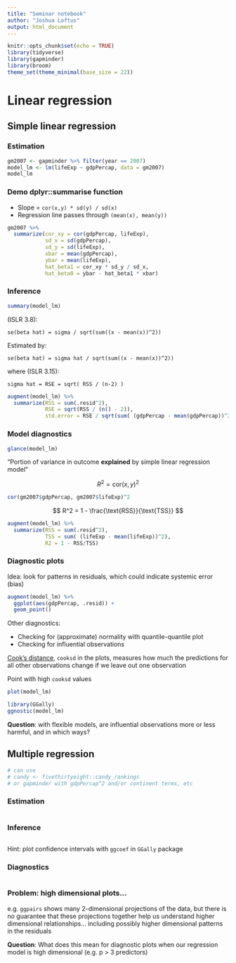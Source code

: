 ```yaml
---
title: "Seminar notebook"
author: "Joshua Loftus"
output: html_document
---
```


```r
knitr::opts_chunk$set(echo = TRUE)
library(tidyverse)
library(gapminder)
library(broom)
theme_set(theme_minimal(base_size = 22))
```

# Linear regression

## Simple linear regression

### Estimation

```r
gm2007 <- gapminder %>% filter(year == 2007)
model_lm <- lm(lifeExp ~ gdpPercap, data = gm2007)
model_lm
```


### Demo dplyr::summarise function

- Slope = `cor(x,y) * sd(y) / sd(x)`
- Regression line passes through `(mean(x), mean(y))`


```r
gm2007 %>%
  summarize(cor_xy = cor(gdpPercap, lifeExp),
            sd_x = sd(gdpPercap),
            sd_y = sd(lifeExp),
            xbar = mean(gdpPercap),
            ybar = mean(lifeExp),
            hat_beta1 = cor_xy * sd_y / sd_x,
            hat_beta0 = ybar - hat_beta1 * xbar)
```

### Inference

```r
summary(model_lm)
```

(ISLR 3.8):

`se(beta hat) = sigma / sqrt(sum((x - mean(x))^2))`

Estimated by:

`se(beta hat) = sigma hat / sqrt(sum((x - mean(x))^2))`

where (ISLR 3.15):

`sigma hat = RSE = sqrt( RSS / (n-2) )`


```r
augment(model_lm) %>%
  summarize(RSS = sum(.resid^2),
            RSE = sqrt(RSS / (n() - 2)),
            std.error = RSE / sqrt(sum( (gdpPercap - mean(gdpPercap))^2 ))  )
```

### Model diagnostics

```r
glance(model_lm)
```

"Portion of variance in outcome **explained** by simple linear regression model"

$$
R^2 = \text{cor}(x,y)^2
$$

```r
cor(gm2007$gdpPercap, gm2007$lifeExp)^2
```

$$
R^2 = 1 - \frac{\text{RSS}}{\text{TSS}}
$$


```r
augment(model_lm) %>%
  summarize(RSS = sum(.resid^2),
            TSS = sum( (lifeExp - mean(lifeExp))^2),
            R2 = 1 - RSS/TSS)
```


### Diagnostic plots

Idea: look for patterns in residuals, which could indicate systemic error (bias)

```r
augment(model_lm) %>%
  ggplot(aes(gdpPercap, .resid)) +
  geom_point()
```

Other diagnostics:

- Checking for (approximate) normality with quantile-quantile plot
- Checking for influential observations

[Cook's distance](https://en.wikipedia.org/wiki/Cook%27s_distance), `cooksd` in the plots, measures how much the predictions for all other observations change if we leave out one observation

Point with high `cooksd` values 

```r
plot(model_lm)
```

```r
library(GGally)
ggnostic(model_lm)
```



**Question**: with flexible models, are influential observations more or less harmful, and in which ways?



## Multiple regression

```r
# can use
# candy <- fivethirtyeight::candy_rankings
# or gapminder with gdpPercap^2 and/or continent terms, etc
```


### Estimation

```r

```


### Inference

```r

```

Hint: plot confidence intervals with `ggcoef` in `GGally` package

### Diagnostics

```r

```

### Problem: high dimensional plots...

e.g. `ggpairs` shows many 2-dimensional projections of the data, but there is no guarantee that these projections together help us understand higher dimensional relationships... including possibly higher dimensional patterns in the residuals

**Question**: What does this mean for diagnostic plots when our regression model is high dimensional (e.g. p > 3 predictors)

